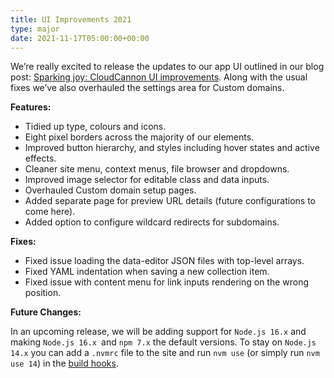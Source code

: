 ```yaml
---
title: UI Improvements 2021
type: major
date: 2021-11-17T05:00:00+00:00
---
```

We’re really excited to release the updates to our app UI outlined in our blog post: [Sparking joy: CloudCannon UI improvements](https://cloudcannon.com/blog/ui-improvements-2021/). Along with the usual fixes we’ve also overhauled the settings area for Custom domains.

**Features:**

* Tidied up type, colours and icons.
* Eight pixel borders across the majority of our elements.
* Improved button hierarchy, and styles including hover states and active effects.
* Cleaner site menu, context menus, file browser and dropdowns.
* Improved image selector for editable class and data inputs.
* Overhauled Custom domain setup pages.
* Added separate page for preview URL details (future configurations to come here).
* Added option to configure wildcard redirects for subdomains.

**Fixes:**

* Fixed issue loading the data-editor JSON files with top-level arrays.
* Fixed YAML indentation when saving a new collection item.
* Fixed issue with content menu for link inputs rendering on the wrong position.

**Future Changes:**

In an upcoming release, we will be adding support for `Node.js 16.x` and making `Node.js 16.x `and `npm 7.x` the default versions. To stay on `Node.js 14.x` you can add a `.nvmrc` file to the site and run `nvm use` (or simply run `nvm use 14`) in the [build hooks](https://github.com/nvm-sh/nvm#usage).


